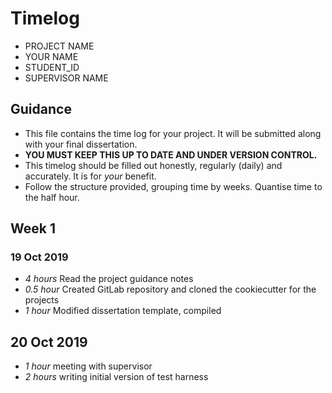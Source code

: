 # Timelog

* PROJECT NAME
* YOUR NAME
* STUDENT_ID
* SUPERVISOR NAME

## Guidance

* This file contains the time log for your project. It will be submitted along with your final dissertation.
* **YOU MUST KEEP THIS UP TO DATE AND UNDER VERSION CONTROL.**
* This timelog should be filled out honestly, regularly (daily) and accurately. It is for *your* benefit.
* Follow the structure provided, grouping time by weeks.  Quantise time to the half hour.

## Week 1

### 19 Oct 2019

* *4 hours* Read the project guidance notes
* *0.5 hour* Created GitLab repository and cloned the cookiecutter for the projects
* *1 hour* Modified dissertation template, compiled  

## 20 Oct 2019

* *1 hour* meeting with supervisor
* *2 hours* writing initial version of test harness